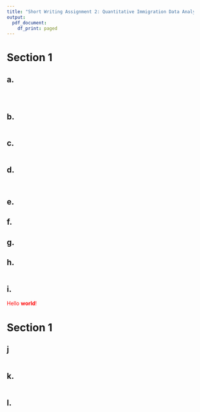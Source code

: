 ---
title: "Short Writing Assignment 2: Quantitative Immigration Data Analysis - Answer Sheet"
output:
  pdf_document:
    df_print: paged
---

# Section 1

## a.  

```{r}

```

```{r}

```

```{r}

```

## b.  

```{r}

```

## c.  

```{r}

```

## d.  

```{r}

```

```{r}

```


## e.  

>

## f.  

>

## g.  

>


## h.  

```{r}

```

## i.  

::: {#hello .greeting .message style="color: red;"}
Hello **world**!
:::

# Section 1

## j

```{r}

```

## k. 

```{r}

```

## l. 

```{r}

```


